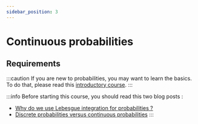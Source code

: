 ```yaml
---
sidebar_position: 3
---
```


# Continuous probabilities

## Requirements

:::caution
If you are new to probabilities, you may want to learn the basics. To do that, please read this [introductory course](elementary-probabilities).
:::

:::info
Before starting this course, you should read this two blog posts :

- [Why do we use Lebesgue integration for probabilities ?](../../blog/why-do-we-use-lebesgue-integration-for-probabilities)
- [Discrete probabilities versus continuous probabilities](../../blog/discrete-probabilities-vs-continuous-probabilities)
:::
